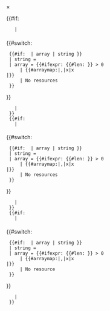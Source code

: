 <div class="article-box {{{type|Article}}}" data-content="{{{type|Article}}}">
==={{{title1|Title}}}===
{{{languages|English}}}
<div class="article-box-description-holder">
<div class="article-box-description">
<div class="article-box-close">&times;</div>

<div class="selectbox" data-content="{{{languages|English}}}"></div>

{{#if: {{{description1|}}} 
    | <div class="descriptions description1 over">
===={{{title1|Title}}}====
{{{description1|}}}

<strong>{{{header1|Resources}}}</strong>

{{#switch: 
  {{#if: {{{resources1|}}} | array | string }}
  | string = {{{resources1}}}
  | array = {{#ifexpr: {{#len: {{{resources1}}}}} > 0 
      | {{#arraymap:{{{resources1}}}|,|x|x<br>|<nowiki />}}
      | No resources
  }}
}}
</div> 
    | 
  }}
  {{#if: {{{description2|}}} 
    | <div class="descriptions description2">
===={{{title2|Title}}}====
{{{description2|}}}

<strong>{{{header2|Resources}}}</strong>

{{#switch: 
  {{#if: {{{resources2|}}} | array | string }}
  | string = {{{resources2}}}
  | array = {{#ifexpr: {{#len: {{{resources2}}}}} > 0 
      | {{#arraymap:{{{resources2}}}|,|x|x<br>|<nowiki />}}
      | No resources
  }}
}}
</div> 
    | 
  }}
  {{#if: {{{description3|}}} 
    | <div class="descriptions description3">
===={{{title3|Title}}}====
{{{description3|}}}

<strong>{{{header3|Resources}}}</strong>

{{#switch: 
  {{#if: {{{resources3|}}} | array | string }}
  | string = {{{resources3}}}
  | array = {{#ifexpr: {{#len: {{{resources3}}}}} > 0 
      | {{#arraymap:{{{resources3}}}|,|x|x<br>|<nowiki />}}
      | No resource
  }}
}}
</div> 
    | 
  }}
</div>
</div>
</div>